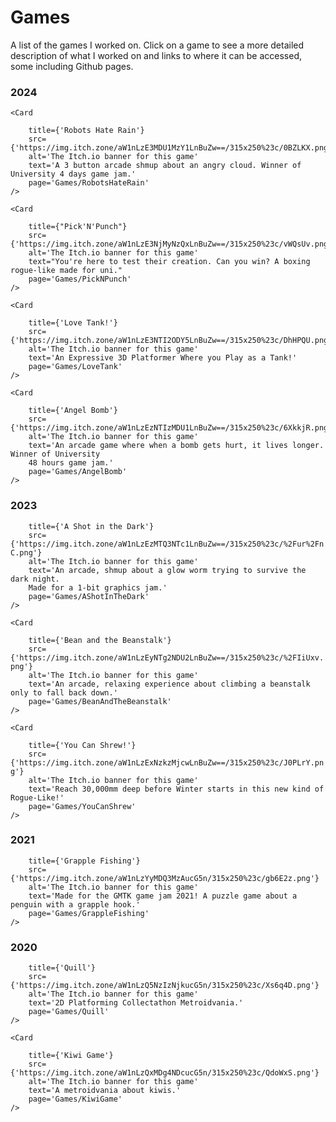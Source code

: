 

# Games

A list of the games I worked on.
Click on a game to see a more detailed description of what I worked on and links to where it can be
accessed, some including Github pages.

### 2024

<div className={styles.cardsContainer}>

    <Card 

        title={'Robots Hate Rain'}
        src={'https://img.itch.zone/aW1nLzE3MDU1MzY1LnBuZw==/315x250%23c/0BZLKX.png'}
        alt='The Itch.io banner for this game'
        text='A 3 button arcade shmup about an angry cloud. Winner of University 4 days game jam.'
        page='Games/RobotsHateRain'
    />

    <Card 

        title={"Pick'N'Punch"}
        src={'https://img.itch.zone/aW1nLzE3NjMyNzQxLnBuZw==/315x250%23c/vWQsUv.png'}
        alt='The Itch.io banner for this game'
        text="You're here to test their creation. Can you win? A boxing rogue-like made for uni."
        page='Games/PickNPunch'
    />

    <Card 

        title={'Love Tank!'}
        src={'https://img.itch.zone/aW1nLzE3NTI2ODY5LnBuZw==/315x250%23c/DhHPQU.png'}
        alt='The Itch.io banner for this game'
        text='An Expressive 3D Platformer Where you Play as a Tank!'
        page='Games/LoveTank'
    />

    <Card 

        title={'Angel Bomb'}
        src={'https://img.itch.zone/aW1nLzEzNTIzMDU1LnBuZw==/315x250%23c/6XkkjR.png'}
        alt='The Itch.io banner for this game'
        text='An arcade game where when a bomb gets hurt, it lives longer. Winner of University
        48 hours game jam.'
        page='Games/AngelBomb'
    />

</div>

### 2023

<div className={styles.cardsContainer}>
    <Card 

        title={'A Shot in the Dark'}
        src={'https://img.itch.zone/aW1nLzEzMTQ3NTc1LnBuZw==/315x250%23c/%2Fur%2FnC.png'}
        alt='The Itch.io banner for this game'
        text='An arcade, shmup about a glow worm trying to survive the dark night.
        Made for a 1-bit graphics jam.'
        page='Games/AShotInTheDark'
    />

    <Card 

        title={'Bean and the Beanstalk'}
        src={'https://img.itch.zone/aW1nLzEyNTg2NDU2LnBuZw==/315x250%23c/%2FIiUxv.png'}
        alt='The Itch.io banner for this game'
        text='An arcade, relaxing experience about climbing a beanstalk only to fall back down.'
        page='Games/BeanAndTheBeanstalk'
    />

    <Card 

        title={'You Can Shrew!'}
        src={'https://img.itch.zone/aW1nLzExNzkzMjcwLnBuZw==/315x250%23c/J0PLrY.png'}
        alt='The Itch.io banner for this game'
        text='Reach 30,000mm deep before Winter starts in this new kind of Rogue-Like!'
        page='Games/YouCanShrew'
    />
</div>

### 2021

<div className={styles.cardsContainer}>
    <Card 

        title={'Grapple Fishing'}
        src={'https://img.itch.zone/aW1nLzYyMDQ3MzAucG5n/315x250%23c/gb6E2z.png'}
        alt='The Itch.io banner for this game'
        text='Made for the GMTK game jam 2021! A puzzle game about a penguin with a grapple hook.'
        page='Games/GrappleFishing'
    />

</div>


### 2020

<div className={styles.cardsContainer}>
    <Card 

        title={'Quill'}
        src={'https://img.itch.zone/aW1nLzQ5NzIzNjkucG5n/315x250%23c/Xs6q4D.png'}
        alt='The Itch.io banner for this game'
        text='2D Platforming Collectathon Metroidvania.'
        page='Games/Quill'
    />

    <Card 

        title={'Kiwi Game'}
        src={'https://img.itch.zone/aW1nLzQxMDg4NDcucG5n/315x250%23c/QdoWxS.png'}
        alt='The Itch.io banner for this game'
        text='A metroidvania about kiwis.'
        page='Games/KiwiGame'
    />

</div>
